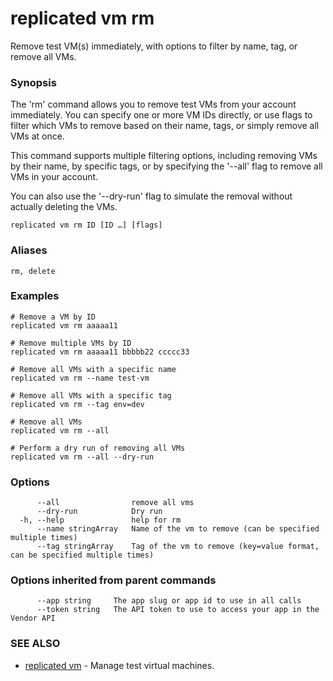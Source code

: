 # replicated vm rm

Remove test VM(s) immediately, with options to filter by name, tag, or remove all VMs.

### Synopsis

The 'rm' command allows you to remove test VMs from your account immediately. You can specify one or more VM IDs directly, or use flags to filter which VMs to remove based on their name, tags, or simply remove all VMs at once.

This command supports multiple filtering options, including removing VMs by their name, by specific tags, or by specifying the '--all' flag to remove all VMs in your account.

You can also use the '--dry-run' flag to simulate the removal without actually deleting the VMs.

```
replicated vm rm ID [ID …] [flags]
```

### Aliases

```
rm, delete
```

### Examples

```
# Remove a VM by ID
replicated vm rm aaaaa11

# Remove multiple VMs by ID
replicated vm rm aaaaa11 bbbbb22 ccccc33

# Remove all VMs with a specific name
replicated vm rm --name test-vm

# Remove all VMs with a specific tag
replicated vm rm --tag env=dev

# Remove all VMs
replicated vm rm --all

# Perform a dry run of removing all VMs
replicated vm rm --all --dry-run
```

### Options

```
      --all                remove all vms
      --dry-run            Dry run
  -h, --help               help for rm
      --name stringArray   Name of the vm to remove (can be specified multiple times)
      --tag stringArray    Tag of the vm to remove (key=value format, can be specified multiple times)
```

### Options inherited from parent commands

```
      --app string     The app slug or app id to use in all calls
      --token string   The API token to use to access your app in the Vendor API
```

### SEE ALSO

* [replicated vm](replicated-cli-vm)	 - Manage test virtual machines.

